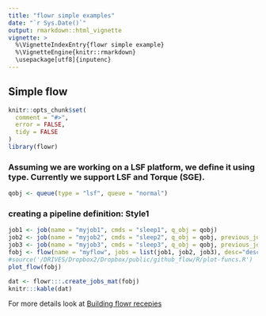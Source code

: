 ```yaml
---
title: "flowr simple examples"
date: "`r Sys.Date()`"
output: rmarkdown::html_vignette
vignette: >
  %\VignetteIndexEntry{flowr simple example}
  %\VignetteEngine{knitr::rmarkdown}
  \usepackage[utf8]{inputenc}
---
```


## Simple flow

```r
knitr::opts_chunk$set(
  comment = "#>",
  error = FALSE,
  tidy = FALSE
)
library(flowr)
```

### Assuming we are working on a LSF platform, we define it using type. Currently we support LSF and Torque (SGE). 
```r
qobj <- queue(type = "lsf", queue = "normal")
```

### creating a pipeline definition: Style1
```r
job1 <- job(name = "myjob1", cmds = "sleep1", q_obj = qobj)
job2 <- job(name = "myjob2", cmds = "sleep2", q_obj = qobj, previous_job = "myjob1", dependency_type = "serial")
job3 <- job(name = "myjob3", cmds = "sleep3", q_obj = qobj, previous_job = "myjob1", dependency_type = "serial")
fobj <- flow(name = "myflow", jobs = list(job1, job2, job3), desc="description")
#source('/DRIVES/Dropbox2/Dropbox/public/github_flow/R/plot-funcs.R')
plot_flow(fobj)
```

```r
dat <- flowr:::.create_jobs_mat(fobj)
knitr:::kable(dat)
```

For more details look at [Building flowr recepies](buid_main.html)
